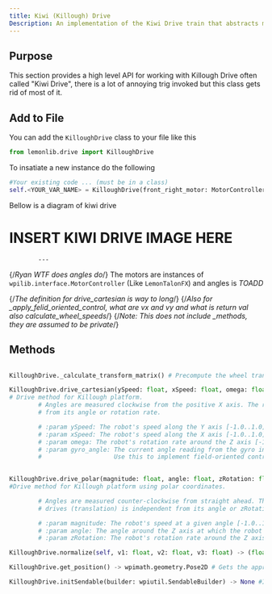 ```yaml
---
title: Kiwi (Killough) Drive
Description: An implementation of the Kiwi Drive train that abstracts most of the annoying math
---
```


## Purpose
This section provides a high level API for working with Killough Drive often called "Kiwi Drive", there is a lot of annoying trig invoked but this class gets rid of most of it.

## Add to File
You can add the `KilloughDrive` class to your file like this
```py
from lemonlib.drive import KilloughDrive
```
To insatiate a new instance do the following

```py
#Your existing code ... (must be in a class)
self.<YOUR_VAR_NAME> = KilloughDrive(front_right_motor: MotorController, front_left_motor: MotorController, back_motor: MotorController, angles=None)
```
Bellow is a diagram of kiwi drive
# INSERT KIWI DRIVE IMAGE HERE
            ---
{/*Ryan WTF does angles do*/}
The motors are instances of `wpilib.interface.MotorController` (Like `LemonTalonFX`) and angles is _TOADD_


{/*The definition for drive_cartesian is way to long*/}
{/*Also for _apply_felid_oriented_control, what are vx and vy and what is return val also calculate_wheel_speeds*/}
{/*Note: This does not include _methods, they are assumed to be private*/}
## Methods
```py

KilloughDrive._calculate_transform_matrix() # Precompute the wheel transformation matrix based on configured angles (void)

KilloughDrive.drive_cartesian(ySpeed: float, xSpeed: float, omega: float, gyro_angle: float = 0.0) -> None
# Drive method for Killough platform.
        # Angles are measured clockwise from the positive X axis. The robot's speed is independent
        # from its angle or rotation rate.

        # :param ySpeed: The robot's speed along the Y axis [-1.0..1.0]. Right is positive.
        # :param xSpeed: The robot's speed along the X axis [-1.0..1.0]. Forward is positive.
        # :param omega: The robot's rotation rate around the Z axis [-1.0..1.0]. Clockwise is positive.
        # :param gyro_angle: The current angle reading from the gyro in degrees around the Z axis.
        #                    Use this to implement field-oriented controls.
        

KilloughDrive.drive_polar(magnitude: float, angle: float, zRotation: float) -> None
#Drive method for Killough platform using polar coordinates.

        # Angles are measured counter-clockwise from straight ahead. The speed at which the robot
        # drives (translation) is independent from its angle or zRotation rate.

        # :param magnitude: The robot's speed at a given angle [-1.0..1.0]. Forward is positive.
        # :param angle: The angle around the Z axis at which the robot drives in degrees [-180..180].
        # :param zRotation: The robot's rotation rate around the Z axis [-1.0..1.0]. Clockwise is positive.

KilloughDrive.normalize(self, v1: float, v2: float, v3: float) -> (float, float, float) # Normalizes wheel inputs (v1-v3) between 0 and 1

KilloughDrive.get_position() -> wpimath.geometry.Pose2D # Gets the approximate position of the robot, calculated with dead reckoning, so use with caution.

KilloughDrive.initSendable(builder: wpiutil.SendableBuilder) -> None #Initializes the sendable interface for SmartDashboard integration.


```